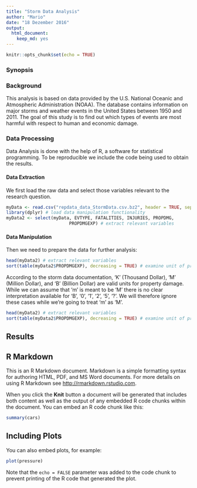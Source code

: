 ---
title: "Storm Data Analysis"
author: "Mario"
date: "18 Dezember 2016"
output: 
  html_document: 
    keep_md: yes
---

```{r setup, include=FALSE}
knitr::opts_chunk$set(echo = TRUE)
```

### Synopsis



### Background

This analysis is based on data provided by the U.S. National Oceanic and Atmospheric
Administration (NOAA). The database contains information on major storms and weather
events in the United States between 1950 and 2011. The goal of this study is
to find out which types of events are most harmful with respect to human
and economic damage.

### Data Processing

Data Analysis is done with the help of R, a software for statistical programming. 
To be reproducible we include the code being used to obtain the results.

#### Data Extraction

We first load the raw data and select those variables relevant to the research question.

```{r cache=TRUE, warning=FALSE}
myData <- read.csv("repdata_data_StormData.csv.bz2", header = TRUE, sep = ",", quote = "\"")
library(dplyr) # load data manipulation functionality
myData2 <- select(myData, EVTYPE, FATALITIES, INJURIES, PROPDMG,
                        PROPDMGEXP) # extract relevant variables
```

#### Data Manipulation

Then we need to prepare the data for further analysis:

```{r cache=TRUE, warning=FALSE}
head(myData2) # extract relevant variables
sort(table(myData2$PROPDMGEXP), decreasing = TRUE) # examine unit of property damage
```

According to the storm data documentation, 'K' (Thousand Dollar), 'M' (Million Dollar),
and 'B' (Billion Dollar) are valid units for property damage. While we can assume that
'm' is meant to be 'M' there is no clear interpretation available for 
'B', '0', '1', '2', '5', '?'. We will therefore ignore these cases while we're
going to treat 'm' as 'M'.

```{r cache=TRUE, warning=FALSE}
head(myData2) # extract relevant variables
sort(table(myData2$PROPDMGEXP), decreasing = TRUE) # examine unit of property damage
```


## Results






## R Markdown

This is an R Markdown document. Markdown is a simple formatting syntax for authoring HTML, PDF, and MS Word documents. For more details on using R Markdown see <http://rmarkdown.rstudio.com>.

When you click the **Knit** button a document will be generated that includes both content as well as the output of any embedded R code chunks within the document. You can embed an R code chunk like this:

```{r cars}
summary(cars)
```

## Including Plots

You can also embed plots, for example:

```{r pressure, echo=FALSE}
plot(pressure)
```

Note that the `echo = FALSE` parameter was added to the code chunk to prevent printing of the R code that generated the plot.
